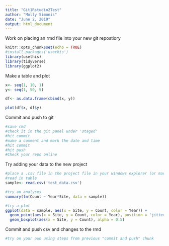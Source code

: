 ```yaml
---
title: "Git1Rstudio2Test"
author: "Molly Simonis"
date: "June 2, 2019"
output: html_document
---
```


Work on placing an rmd file into your new git repostiory

```r
knitr::opts_chunk$set(echo = TRUE)
#install.packages('usethis')
library(usethis)
library(tidyverse)
library(ggplot2)
```

Make a table and plot
```r
x<- seq(1, 10, 1)
y<- seq(1, 50, 5)

df<- as.data.frame(cbind(x, y))

plot(df$x, df$y)
```

Commit and push to git
```r
#save rmd
#check it in the git panel under 'staged'
#hit commit 
#make a comment and mark the date and time
#hit commit
#hit push
#Check your repo online
```

Try adding your data to the new project
```r
#place a .csv file in the project file in your windows explorer (or mac equivilent)
#read in table
sample<- read.csv('test_data.csv')

#try an analyses
summary(lm(Count ~ Year*Site, data = sample))

#try a plot
ggplot(data = sample, aes(x = Site, y = Count, color = Year)) +
  geom_point(aes(x = Site, y = Count, color = Year), position = 'jitter') +
  geom_boxplot(aes(x = Site, y = Count), alpha = 0.5)
```

Commit and push csv and changes to the rmd
```r
#try on your own using steps from previous "commit and push" chunk
```

